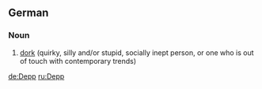 ==German==
{{wikipedia|lang=de}}

===Noun===
{{de-noun-m|genitive=Deppen|genitive2=Depps|plural=Deppen}}

# [[dork]] (quirky, silly and/or stupid, socially inept person, or one who is out of touch with contemporary trends)

[[de:Depp]]
[[ru:Depp]]